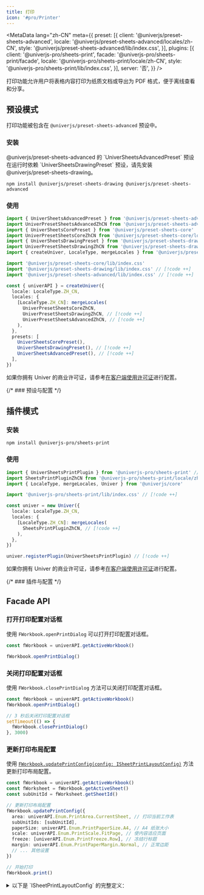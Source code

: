 ```yaml
---
title: 打印
icon: '#pro/Printer'
---
```


<MetaData
  lang="zh-CN"
  meta={{
    preset: [{
      client: '@univerjs/preset-sheets-advanced',
      locale: '@univerjs/preset-sheets-advanced/locales/zh-CN',
      style: '@univerjs/preset-sheets-advanced/lib/index.css',
    }],
    plugins: [{
      client: '@univerjs-pro/sheets-print',
      facade: '@univerjs-pro/sheets-print/facade',
      locale: '@univerjs-pro/sheets-print/locale/zh-CN',
      style: '@univerjs-pro/sheets-print/lib/index.css',
    }],
    server: '否',
  }}
/>

打印功能允许用户将表格内容打印为纸质文档或导出为 PDF 格式，便于离线查看和分享。

<PlaygroundFrame lang="zh-CN" slug="sheets/print" clickToShow />

## 预设模式

打印功能被包含在 `@univerjs/preset-sheets-advanced` 预设中。

### 安装

<Callout>
  @univerjs/preset-sheets-advanced 的 `UniverSheetsAdvancedPreset` 预设在运行时依赖 `UniverSheetsDrawingPreset` 预设，请先安装 @univerjs/preset-sheets-drawing。
</Callout>

```package-install
npm install @univerjs/preset-sheets-drawing @univerjs/preset-sheets-advanced
```

### 使用

```typescript
import { UniverSheetsAdvancedPreset } from '@univerjs/preset-sheets-advanced' // [!code ++]
import UniverPresetSheetsAdvancedZhCN from '@univerjs/preset-sheets-advanced/locales/zh-CN' // [!code ++]
import { UniverSheetsCorePreset } from '@univerjs/preset-sheets-core'
import UniverPresetSheetsCoreZhCN from '@univerjs/preset-sheets-core/locales/zh-CN'
import { UniverSheetsDrawingPreset } from '@univerjs/preset-sheets-drawing' // [!code ++]
import UniverPresetSheetsDrawingZhCN from '@univerjs/preset-sheets-drawing/locales/zh-CN' // [!code ++]
import { createUniver, LocaleType, mergeLocales } from '@univerjs/presets'

import '@univerjs/preset-sheets-core/lib/index.css'
import '@univerjs/preset-sheets-drawing/lib/index.css' // [!code ++]
import '@univerjs/preset-sheets-advanced/lib/index.css' // [!code ++]

const { univerAPI } = createUniver({
  locale: LocaleType.ZH_CN,
  locales: {
    [LocaleType.ZH_CN]: mergeLocales(
      UniverPresetSheetsCoreZhCN,
      UniverPresetSheetsDrawingZhCN, // [!code ++]
      UniverPresetSheetsAdvancedZhCN, // [!code ++]
    ),
  },
  presets: [
    UniverSheetsCorePreset(),
    UniverSheetsDrawingPreset(), // [!code ++]
    UniverSheetsAdvancedPreset(), // [!code ++]
  ],
})
```

如果你拥有 Univer 的商业许可证，请参考[在客户端使用许可证](/guides/pro/license#在预设模式中使用)进行配置。

{/* ### 预设与配置 */}

## 插件模式

### 安装

```package-install
npm install @univerjs-pro/sheets-print
```

### 使用

```typescript
import { UniverSheetsPrintPlugin } from '@univerjs-pro/sheets-print' // [!code ++]
import SheetsPrintPluginZhCN from '@univerjs-pro/sheets-print/locale/zh-CN' // [!code ++]
import { LocaleType, mergeLocales, Univer } from '@univerjs/core'

import '@univerjs-pro/sheets-print/lib/index.css' // [!code ++]

const univer = new Univer({
  locale: LocaleType.ZH_CN,
  locales: {
    [LocaleType.ZH_CN]: mergeLocales(
      SheetsPrintPluginZhCN, // [!code ++]
    ),
  },
})

univer.registerPlugin(UniverSheetsPrintPlugin) // [!code ++]
```

如果你拥有 Univer 的商业许可证，请参考[在客户端使用许可证](/guides/pro/license#在插件模式中使用)进行配置。

{/* ### 插件与配置 */}

## Facade API

### 打开打印配置对话框

使用 `FWorkbook.openPrintDialog` 可以打开打印配置对话框。

```typescript
const fWorkbook = univerAPI.getActiveWorkbook()

fWorkbook.openPrintDialog()
```

### 关闭打印配置对话框

使用 `FWorkbook.closePrintDialog` 方法可以关闭打印配置对话框。

```typescript
const fWorkbook = univerAPI.getActiveWorkbook()
fWorkbook.openPrintDialog()

// 3 秒后关闭打印配置对话框
setTimeout(() => {
  fWorkbook.closePrintDialog()
}, 3000)
```

### 更新打印布局配置

使用 [`FWorkbook.updatePrintConfig(config: ISheetPrintLayoutConfig)`](https://reference.univer.ai/zh-CN/classes/FWorkbook#updateprintconfig) 方法更新打印布局配置。

```typescript
const fWorkbook = univerAPI.getActiveWorkbook()
const fWorksheet = fWorkbook.getActiveSheet()
const subUnitId = fWorksheet.getSheetId()

// 更新打印布局配置
fWorkbook.updatePrintConfig({
  area: univerAPI.Enum.PrintArea.CurrentSheet, // 打印当前工作表
  subUnitIds: [subUnitId],
  paperSize: univerAPI.Enum.PrintPaperSize.A4, // A4 纸张大小
  scale: univerAPI.Enum.PrintScale.FitPage, // 使内容适应页面
  freeze: [univerAPI.Enum.PrintFreeze.Row], // 冻结行标题
  margin: univerAPI.Enum.PrintPaperMargin.Normal, // 正常边距
  // ... 其他设置
})

// 开始打印
fWorkbook.print()
```

<details>
  <summary>以下是 `ISheetPrintLayoutConfig` 的完整定义：</summary>
  ```typescript
  /**
   * 打印布局设置的配置接口
   */
  export interface ISheetPrintLayoutConfig {
    /**
     * 指定要打印的工作表区域（例如，当前工作表，选区）
     */
    area: PrintArea
    /**
     * 要打印的工作簿的工作表 ID 集合，或者包含工作表 ID 和范围的对象集合
     */
    subUnitIds: (string | { id: string, range: IRange })[]
    /**
     * 打印纸张大小设置（例如，A4，信纸）
     */
    paperSize: PrintPaperSize
    /**
     * 打印页面方向（纵向或横向）
     */
    direction: PrintDirection
    /**
     * 打印缩放类型
     */
    scale: PrintScale
    /**
     * 自定义缩放百分比
     */
    customScale: number
    /**
     * 冻结行和列的设置数组
     */
    freeze: PrintFreeze[]
    /**
     * 打印页面的边距预设
     */
    margin: PrintPaperMargin
    /**
     * 使用自定义纸张尺寸时的自定义页面尺寸
     */
    pageSizeCustom?: { w: number, h: number }
    /**
     * 每页打印的最大行数
     */
    maxRowsEachPage: number
    /**
     * 每页打印的最大列数
     */
    maxColumnsEachPage: number
  }

  /**
   * 定义要打印的电子表格区域
   */
  export enum PrintArea {
    /** 只打印当前活动工作表 */
    CurrentSheet = 'CurrentSheet',
    /** 打印整个工作簿 */
    workbook = 'Workbook',
    /** 只打印当前选定的范围 */
    CurrentSelection = 'CurrentSelection',
    /** 打印所有选定的范围 */
    AllSelection = 'AllSelection',
  }

  /**
   * 定义打印纸张大小
   */
  export enum PrintPaperSize {
    /** 使用信纸大小 */
    Letter = 'Letter',
    /** 使用小报纸大小 */
    Tabloid = 'Tabloid',
    /** 使用法律纸张大小 */
    Legal = 'Legal',
    /** 使用报表纸张大小 */
    Statement = 'Statement',
    /** 使用行政公文纸张大小 */
    Executive = 'Executive',
    /** 使用对折纸张大小 */
    Folio = 'Folio',
    /** 使用A3纸张大小 */
    A3 = 'A3',
    /** 使用A4纸张大小 */
    A4 = 'A4',
    /** 使用A5纸张大小 */
    A5 = 'A5',
    /** 使用B4纸张大小 */
    B4 = 'B4',
    /** 使用B5纸张大小 */
    B5 = 'B5',
  }

  /**
   * 定义打印页面的方向
   */
  export enum PrintDirection {
    /** 纵向方向 */
    Portrait = 'Portrait',
    /** 横向方向 */
    Landscape = 'Landscape',
  }

  /**
   * 定义打印的缩放类型
   */
  export enum PrintScale {
    /** 正常缩放 */
    Origin = 'Origin',
    /** 适合宽度 */
    FitWidth = 'FitWidth',
    /** 适合高度 */
    FitHeight = 'FitHeight',
    /** 适合页面大小 */
    FitPage = 'FitPage',
    /** 自定义缩放 */
    Custom = 'Custom',
  }

  /**
   * 定义打印时应保持冻结的元素
   */
  export enum PrintFreeze {
    /** 打印时保持行标题冻结 */
    Row = 'Row',
    /** 打印时保持列标题冻结 */
    Column = 'Column',
  }

  /**
   * 定义打印页面的边距预设
   */
  export enum PrintPaperMargin {
    /** 使用正常边距 */
    Normal = 'Normal',
    /** 使用窄边距 */
    Narrow = 'Narrow',
    /** 使用宽边距 */
    Wide = 'Wide',
    /** 没有边距 */
    None = 'None',
  }
  ```
</details>

### 更新打印渲染配置

使用 [`FWorkbook.updatePrintRenderConfig(config: ISheetPrintRenderConfig)`](https://reference.univer.ai/zh-CN/classes/FWorkbook#updateprintrenderconfig) 方法更新打印渲染配置。

```typescript
const fWorkbook = univerAPI.getActiveWorkbook()

// 更新默认打印布局配置
fWorkbook.updatePrintConfig({})

// 更新打印渲染配置
fWorkbook.updatePrintRenderConfig({
  gridlines: true, // 显示网格线
  hAlign: univerAPI.Enum.PrintAlign.Middle, // 水平居中对齐
  vAlign: univerAPI.Enum.PrintAlign.Middle, // 垂直居中对齐
  headerFooter: [ // 要包含的页眉和页脚元素数组，这里是页码和工作表名称
    univerAPI.Enum.PrintHeaderFooter.PageSize,
    univerAPI.Enum.PrintHeaderFooter.WorksheetTitle,
  ],
  // ... 其他设置
})

// 开始打印
fWorkbook.print()
```

<details>
  <summary>以下是 `ISheetPrintRenderConfig` 的完整定义：</summary>
  ```typescript
  /**
   * 打印渲染选项的配置接口
   */
  export interface ISheetPrintRenderConfig {
    /**
     * 是否在打印输出中显示网格线
     */
    gridlines: boolean
    /**
     * 水平对齐设置
     */
    hAlign: PrintAlign
    /**
     * 垂直对齐设置
     */
    vAlign: PrintAlign
    /**
     * 包含的页眉和页脚元素数组
     */
    headerFooter: PrintHeaderFooter[]
    /**
     * 页眉和页脚的详细设置
     */
    headerFooterSetting: IPrintHeaderFooter
    /**
     * 是否使用自定义页眉和页脚而不是预设
     */
    isCustomHeaderFooter?: boolean

    watermark?: Nullable<IWatermarkConfigWithType>
  }

  /**
   * 定义打印内容的可用对齐选项
   */
  export enum PrintAlign {
    /** 水平方向左对齐，垂直方向顶部对齐 */
    Start = 'Start',
    /** 水平方向右对齐，垂直方向底部对齐 */
    End = 'End',
    /** 水平方向居中对齐，垂直方向居中对齐 */
    Middle = 'Middle',
  }

  /**
   * 定义页眉和页脚内容的可用占位符
   */
  export enum PrintHeaderFooter {
    /** 插入当前页码信息 */
    PageSize = 'PageSize',
    /** 插入工作簿名称 */
    WorkbookTitle = 'WorkbookTitle',
    /** 插入工作表名称 */
    WorksheetTitle = 'WorksheetTitle',
    /** 插入当前日期 */
    Date = 'Date',
    /** 插入当前时间 */
    Time = 'Time',
  }

  /**
   * 页眉和页脚内容定位的配置接口
   */
  export interface IPrintHeaderFooter {
    /** 左上角显示的内容 */
    topLeft: string
    /** 顶部中心显示的内容 */
    topCenter: string
    /** 右上角显示的内容 */
    topRight: string
    /** 左下角显示的内容 */
    bottomLeft: string
    /** 底部中心显示的内容 */
    bottomCenter: string
    /** 右下角显示的内容 */
    bottomRight: string
  }
  ```
</details>

### 调起打印

使用 `FWorkbook.print` 方法可以直接调起打印。

```typescript
// 使用默认配置可以传入空对象
workbook.updatePrintConfig({
  // ... 打印布局配置
})
workbook.updatePrintRenderConfig({
  // ... 打印渲染配置
})
workbook.print()
```

### 保存截图至剪贴板

使用 `FWorkbook.saveScreenshotToClipboard` 方法可以保存打印数据图片到剪切板。

该 API 仅在拥有 [许可证](zh-CN/guides/pro/license) 的情况下可用，未持有许可证时将受到使用限制，保存操作将返回 `false`。

我们使用 Clipboard API 保存图片到剪贴板，在非安全网络环境或某些不支持的浏览器可能会保存失败。保存成功会返回 `true`。

```typescript
const fWorkbook = univerAPI.getActiveWorkbook()
const result = await fWorkbook.saveScreenshotToClipboard()
```

### 获取选区截图

使用 `FRange.getScreenshot` 方法可以获取选区打印数据图片。

该 API 仅在持有 [许可证](zh-CN/guides/pro/license) 时可用，未持证用户将受到使用限制，保存失败时返回 `false`，成功时返回图片的 base64 字符串。

```typescript
const fWorkbook = univerAPI.getActiveWorkbook()
const fWorksheet = fWorkbook.getActiveSheet()
const fRange = fWorksheet.getRange('A1:D10')
fRange.getScreenshot()
```

### 事件监听

完整事件类型定义，请查看 [Events](https://reference.univer.ai/zh-CN/classes/FEventName)。

`univerAPI.Event.BeforeSheetPrintOpen` 事件在打开打印配置对话框之前触发。

```typescript
const disposable = univerAPI.addEvent(univerAPI.Event.BeforeSheetPrintOpen, (params) => {
  const { workbook, worksheet } = params

  // 取消打开打印配置对话框操作
  params.cancel = true
})

// 移除事件监听器，使用 `disposable.dispose()`
```

`univerAPI.Event.SheetPrintOpen` 事件在打开打印配置对话框之后触发。

```typescript
const disposable = univerAPI.addEvent(univerAPI.Event.SheetPrintOpen, (params) => {
  const { workbook, worksheet } = params
})

// 移除事件监听器，使用 `disposable.dispose()`
```

`univerAPI.Event.BeforeSheetPrintConfirm` 事件在确认打印之前触发。

```typescript
const disposable = univerAPI.addEvent(univerAPI.Event.BeforeSheetPrintConfirm, (params) => {
  const { renderConfig, layoutConfig } = params

  // 取消打印确认操作
  params.cancel = true
})

// 移除事件监听器，使用 `disposable.dispose()`
```

`univerAPI.Event.SheetPrintConfirmed` 事件在确认打印之后触发。

```typescript
const disposable = univerAPI.addEvent(univerAPI.Event.SheetPrintConfirmed, (params) => {
  const { renderConfig, layoutConfig } = params
})

// 移除事件监听器，使用 `disposable.dispose()`
```

`univerAPI.Event.BeforeSheetPrintCanceled` 事件在取消打印之前触发。

```typescript
const disposable = univerAPI.addEvent(univerAPI.Event.BeforeSheetPrintCanceled, (params) => {
  const { renderConfig, layoutConfig } = params

  // 取消打印取消操作
  params.cancel = true
})

// 移除事件监听器，使用 `disposable.dispose()`
```

`univerAPI.Event.SheetPrintCanceled` 事件在取消打印之后触发。

```typescript
const disposable = univerAPI.addEvent(univerAPI.Event.SheetPrintCanceled, (params) => {
  const { renderConfig, layoutConfig } = params
})

// 移除事件监听器，使用 `disposable.dispose()`
```
